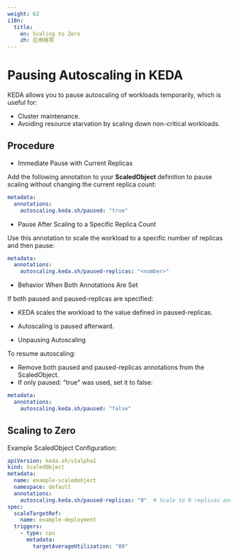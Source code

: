 ```yaml
---
weight: 62
i18n:
  title:
    en: Scaling to Zero
    zh: 应用缩零
---
```


# Pausing Autoscaling in KEDA

KEDA allows you to pause autoscaling of workloads temporarily, which is useful for:

- Cluster maintenance.
- Avoiding resource starvation by scaling down non-critical workloads.

## Procedure

- Immediate Pause with Current Replicas

Add the following annotation to your **ScaledObject** definition to pause scaling without changing the current replica count:
```yaml
metadata:
  annotations:
    autoscaling.keda.sh/paused: "true"
```

- Pause After Scaling to a Specific Replica Count

Use this annotation to scale the workload to a specific number of replicas and then pause:
```yaml
metadata:
  annotations:
    autoscaling.keda.sh/paused-replicas: "<number>"
```

- Behavior When Both Annotations Are Set

If both paused and paused-replicas are specified:
  - KEDA scales the workload to the value defined in paused-replicas.
  - Autoscaling is paused afterward.

- Unpausing Autoscaling

To resume autoscaling:
  - Remove both paused and paused-replicas annotations from the ScaledObject.
  - If only paused: "true" was used, set it to false:
```yaml
metadata:
  annotations:
    autoscaling.keda.sh/paused: "false"
```

## Scaling to Zero

Example ScaledObject Configuration:
```yaml
apiVersion: keda.sh/v1alpha1
kind: ScaledObject
metadata:
  name: example-scaledobject
  namespace: default
  annotations:
    autoscaling.keda.sh/paused-replicas: "0"  # Scale to 0 replicas and pause
spec:
  scaleTargetRef:
    name: example-deployment
  triggers:
    - type: cpu
      metadata:
        targetAverageUtilization: "80"
```
